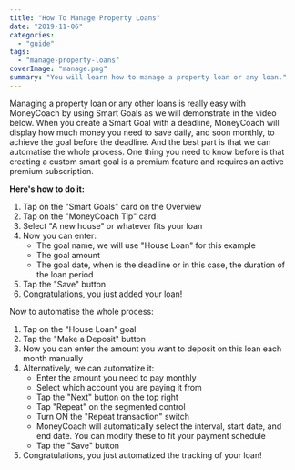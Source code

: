 ```yaml
---
title: "How To Manage Property Loans"
date: "2019-11-06"
categories: 
  - "guide"
tags: 
  - "manage-property-loans"
coverImage: "manage.png"
summary: "You will learn how to manage a property loan or any loan."
---
```


Managing a property loan or any other loans is really easy with MoneyCoach by using Smart Goals as we will demonstrate in the video below. When you create a Smart Goal with a deadline, MoneyCoach will display how much money you need to save daily, and soon monthly, to achieve the goal before the deadline. And the best part is that we can automatise the whole process. One thing you need to know before is that creating a custom smart goal is a premium feature and requires an active premium subscription.

**Here's how to do it:**

1. Tap on the "Smart Goals" card on the Overview
2. Tap on the "MoneyCoach Tip" card
3. Select "A new house" or whatever fits your loan
4. Now you can enter:
    - The goal name, we will use "House Loan" for this example
    - The goal amount
    - The goal date, when is the deadline or in this case, the duration of the loan period
5. Tap the "Save" button
6. Congratulations, you just added your loan!

Now to automatise the whole process:

1. Tap on the "House Loan" goal
2. Tap the "Make a Deposit" button
3. Now you can enter the amount you want to deposit on this loan each month manually
4. Alternatively, we can automatize it:
    - Enter the amount you need to pay monthly
    - Select which account you are paying it from
    - Tap the "Next" button on the top right
    - Tap "Repeat" on the segmented control
    - Turn ON the "Repeat transaction" switch
    - MoneyCoach will automatically select the interval, start date, and end date. You can modify these to fit your payment schedule
    - Tap the "Save" button
5. Congratulations, you just automatized the tracking of your loan!
